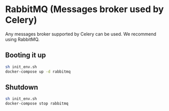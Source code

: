 # RabbitMQ (Messages broker used by Celery)

Any messages broker supported by Celery can be used. We recommend using RabbitMQ.

## Booting it up

```sh
sh init_env.sh
docker-compose up -d rabbitmq
```

## Shutdown

```sh
sh init_env.sh
docker-compose stop rabbitmq
```